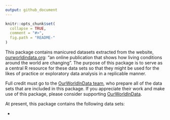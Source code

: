 ```yaml
---
output: github_document
---
```


<!-- README.md is generated from README.Rmd. Please edit that file -->

```r
knitr::opts_chunk$set(
  collapse = TRUE,
  comment = "#>",
  fig.path = "README-"
)
```

This package contains manicured datasets extracted from the website, [ourworldindata.org](https://ourworldindata.org): "an online publication that shows how living conditions around the world are changing". The purpose of this package is to serve as a central R resource for these data sets so that they might be used for the likes of practice or exploratory data analysis in a replicable manner.

Full credit must go to the [OurWorldInData team](https://ourworldindata.org/about/), who prepare all of the data sets that are included in this package. If you appreciate their work and make use of this package, please consider supporting [OurWorldInData](https://ourworldindata.org/support/).

At present, this package contains the following data sets:

- 
